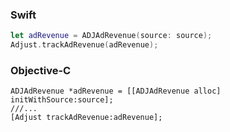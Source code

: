 <Tabs>
<Tab sync="swift">

### Swift

```swift
let adRevenue = ADJAdRevenue(source: source);
Adjust.trackAdRevenue(adRevenue);
```

</Tab>
<Tab sync="objc">

### Objective-C

```objc
ADJAdRevenue *adRevenue = [[ADJAdRevenue alloc] initWithSource:source];
///...
[Adjust trackAdRevenue:adRevenue];
```

</Tab>
</Tabs>
